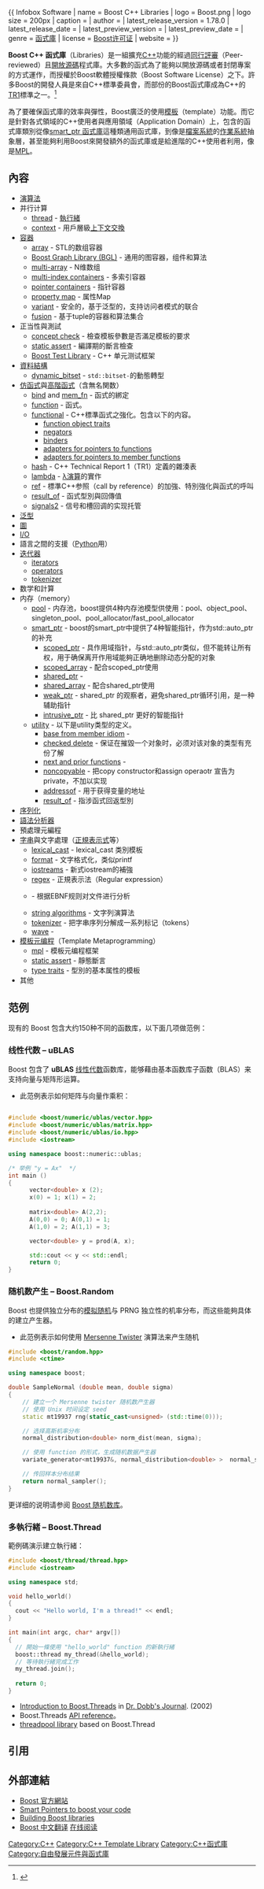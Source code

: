 {{noteTA
|G1=IT
|G2=FL
}}
{{ Infobox Software
| name                   = Boost C++ Libraries
| logo                   = Boost.png
| logo size              = 200px
| caption                = 
| author                 = 
| latest_release_version = 1.78.0
| latest_release_date    = {{Release date and age|2021|12|08}}
| latest_preview_version = 
| latest_preview_date    = 
| genre                  = [[函式庫|函式庫]]
| license                = [[Boost许可证|Boost许可证]]
| website                = {{URL|https://www.boost.org/}}
}}

'''Boost C++ 函式庫'''（Libraries）是一組擴充[[C++|C++]]功能的經過[[同行評審|同行評審]]（Peer-reviewed）且[[開放源碼|開放源碼]]程式庫。大多數的函式為了能夠以開放源碼或者封閉專案的方式運作，而授權於Boost軟體授權條款（Boost Software License）之下。許多Boost的開發人員是來自C++標準委員會，而部份的Boost函式庫成為C++的[[C++_Technical_Report_1|TR1]]標準之一。<ref>{{Cite web |url=http://www.open-std.org/jtc1/sc22/wg21/docs/library_technical_report.html |title=Library Technical Report<!-- Bot generated title --> |accessdate=2008-08-07 |archive-date=2017-12-11 |archive-url=https://web.archive.org/web/20171211014333/http://www.open-std.org/jtc1/sc22/wg21/docs/library_technical_report.html |dead-url=no }}</ref>

為了要確保函式庫的效率與彈性，Boost廣泛的使用[[模板_(C++)|模板]]（template）功能。而它是針對各式領域的C++使用者與應用領域（Application Domain）上，包含的函式庫類別從像[http://www.boost.org/doc/libs/1_35_0/libs/smart_ptr/smart_ptr.htm smart_ptr 函式庫]{{Wayback|url=http://www.boost.org/doc/libs/1_35_0/libs/smart_ptr/smart_ptr.htm |date=20080906190553 }}這種類通用函式庫，到像是[[Boost_檔案系統|檔案系統]]的[[作業系統|作業系統]]抽象層，甚至能夠利用Boost來開發額外的函式庫或是給進階的C++使用者利用，像是[http://www.boost.org/libs/mpl MPL]{{Wayback|url=http://www.boost.org/libs/mpl |date=20080222151335 }}。

== 內容 ==
*[[标准模板库#演算法|演算法]]
*并行计算
**[http://boost.org/libs/thread/index.html thread]{{Wayback|url=http://boost.org/libs/thread/index.html |date=20071021182442 }} - [[執行緒|執行緒]]
**[http://boost.org/libs/context/index.html context]{{Wayback|url=http://boost.org/libs/context/index.html |date=20190924173459 }} - 用戶層級[[上下文交換|上下文交換]]
*[[容器_(计算机科学)|容器]]
**[http://boost.org/doc/html/array.html array]{{Wayback|url=http://boost.org/doc/html/array.html |date=20080829213552 }} - STL的数组容器
**[http://boost.org/libs/graph/doc/table_of_contents.html Boost Graph Library (BGL)]{{Wayback|url=http://boost.org/libs/graph/doc/table_of_contents.html |date=20080821220341 }} - 通用的图容器，组件和算法
**[http://boost.org/libs/multi_array/doc/index.html multi-array]{{Wayback|url=http://boost.org/libs/multi_array/doc/index.html |date=20080905140301 }} - N维数组
**[http://boost.org/libs/multi_index/doc/index.html multi-index containers]{{Wayback|url=http://boost.org/libs/multi_index/doc/index.html |date=20080113212825 }} - 多索引容器
**[http://boost.org/libs/ptr_container/doc/ptr_container.html pointer containers]{{Wayback|url=http://boost.org/libs/ptr_container/doc/ptr_container.html |date=20081202133945 }} - 指针容器
**[https://web.archive.org/web/20081010133941/http://www.boost.org/libs/property_map/property_map.html property map] - 属性Map
**[http://boost.org/doc/html/variant.html variant]{{Wayback|url=http://boost.org/doc/html/variant.html |date=20081011063518 }} - 安全的，基于泛型的，支持访问者模式的联合
**[http://boost.org/libs/fusion/ fusion]{{Wayback|url=http://boost.org/libs/fusion/ |date=20080517054137 }} - 基于tuple的容器和算法集合
*正当性與測試
**[http://boost.org/libs/concept_check/concept_check.htm concept check]{{Wayback|url=http://boost.org/libs/concept_check/concept_check.htm |date=20081202205949 }} - 檢查模板參數是否滿足模板的要求<!--(功能如同 C++0x 引入的 concept)-->
**[http://boost.org/doc/html/boost_staticassert.html static assert]{{Wayback|url=http://boost.org/doc/html/boost_staticassert.html |date=20081203011214 }} - 編譯期的斷言檢查
**[https://web.archive.org/web/20080516051646/http://boost.org/libs/test/doc/index.html Boost Test Library] - C++ 单元测试框架
*[[資料結構|資料結構]]
**[http://boost.org/libs/dynamic_bitset/ dynamic_bitset]{{Wayback|url=http://boost.org/libs/dynamic_bitset/ |date=20080827235124 }} - <code>std::bitset-</code>的動態轉型
*[[仿函式|仿函式]]與[[高階函式|高階函式]]（含無名関数）
**[http://boost.org/libs/bind/bind.html bind]{{Wayback|url=http://boost.org/libs/bind/bind.html |date=20080906151923 }} and [http://www.boost.org/libs/bind/mem_fn.html mem_fn]{{Wayback|url=http://www.boost.org/libs/bind/mem_fn.html |date=20080113213814 }} - 函式的綁定
**[http://boost.org/doc/html/function.html function]{{Wayback|url=http://boost.org/doc/html/function.html |date=20081011163142 }} - 函式。
**[http://boost.org/libs/functional/index.html functional]{{Wayback|url=http://boost.org/libs/functional/index.html |date=20080101113836 }} - C++標準函式之強化。包含以下的内容。
***[http://boost.org/libs/functional/function_traits.html function object traits]{{Wayback|url=http://boost.org/libs/functional/function_traits.html |date=20081202222247 }}
***[http://boost.org/libs/functional/negators.html negators]{{Wayback|url=http://boost.org/libs/functional/negators.html |date=20081202215539 }}
***[http://boost.org/libs/functional/binders.html binders]{{Wayback|url=http://boost.org/libs/functional/binders.html |date=20081205030621 }}
***[http://boost.org/libs/functional/ptr_fun.html adapters for pointers to functions]{{Wayback|url=http://boost.org/libs/functional/ptr_fun.html |date=20080307231117 }}
***[http://boost.org/libs/functional/mem_fun.html adapters for pointers to member functions]{{Wayback|url=http://boost.org/libs/functional/mem_fun.html |date=20081202220818 }}
**[http://boost.org/doc/html/hash.html hash]{{Wayback|url=http://boost.org/doc/html/hash.html |date=20080930164212 }} - C++ Technical Report 1（TR1）定義的雜湊表
**[http://boost.org/doc/html/lambda.html lambda]{{Wayback|url=http://boost.org/doc/html/lambda.html |date=20081011063855 }} - [[λ演算|λ演算]]的實作
**[http://boost.org/doc/html/ref.html ref]{{Wayback|url=http://boost.org/doc/html/ref.html |date=20081012151255 }} - 標準C++参照（call by reference）的加強、特別強化與函式的呼叫
**[http://boost.org/libs/utility/utility.htm#result_of result_of]{{Wayback|url=http://boost.org/libs/utility/utility.htm#result_of |date=20081204140615 }} - 函式型別與回傳值
**[http://boost.org/doc/html/signals2.html signals2]{{Wayback|url=http://boost.org/doc/html/signals2.html |date=20190924173507 }} - 信号和槽回调的实现托管
*[[泛型|泛型]]
*[[圖|圖]]
*[[I/O|I/O]]
*語言之間的支援（[[Python|Python]]用）
*[[迭代器|迭代器]]
**[http://boost.org/libs/iterator/doc/index.html iterators]{{Wayback|url=http://boost.org/libs/iterator/doc/index.html |date=20041009145549 }}
**[http://boost.org/libs/utility/operators.htm operators]{{Wayback|url=http://boost.org/libs/utility/operators.htm |date=20081011163433 }} 
**[http://boost.org/libs/tokenizer/index.html tokenizer]{{Wayback|url=http://boost.org/libs/tokenizer/index.html |date=20080907211346 }} 
*数学和計算
*内存（memory）
**[http://boost.org/libs/pool/doc/index.html pool]{{Wayback|url=http://boost.org/libs/pool/doc/index.html |date=20080113205027 }} - 内存池，boost提供4种内存池模型供使用：pool、object_pool、singleton_pool、pool_allocator/fast_pool_allocator
**[http://boost.org/libs/smart_ptr/smart_ptr.htm smart_ptr]{{Wayback|url=http://boost.org/libs/smart_ptr/smart_ptr.htm |date=20080724032159 }} - boost的smart_ptr中提供了4种智能指针，作为std::auto_ptr的补充
***[https://web.archive.org/web/20080905004740/http://www.boost.org/libs/smart_ptr/scoped_ptr.htm scoped_ptr] - 具作用域指针，与std::auto_ptr类似，但不能转让所有权，用于确保离开作用域能夠正确地删除动态分配的对象
***[https://web.archive.org/web/20080908033515/http://boost.org/libs/smart_ptr/scoped_array.htm scoped_array] - 配合scoped_ptr使用
***[https://web.archive.org/web/20081011105952/http://www.boost.org/libs/smart_ptr/shared_ptr.htm shared_ptr] - 
***[https://web.archive.org/web/20080905004024/http://www.boost.org/libs/smart_ptr/shared_array.htm shared_array] - 配合shared_ptr使用
***[https://web.archive.org/web/20080724032255/http://boost.org/libs/smart_ptr/weak_ptr.htm weak_ptr] - shared_ptr 的观察者，避免shared_ptr循环引用，是一种辅助指针
***[https://web.archive.org/web/20081010135940/http://www.boost.org/libs/smart_ptr/intrusive_ptr.html intrusive_ptr] - 比 shared_ptr 更好的智能指针
**[http://boost.org/libs/utility/utility.htm utility]{{Wayback|url=http://boost.org/libs/utility/utility.htm |date=20081204140615 }} - 以下是utility类型的定义。
***[https://web.archive.org/web/20081204140532/http://www.boost.org/libs/utility/base_from_member.html base from member idiom] - 
***[http://boost.org/libs/utility/checked_delete.html checked delete]{{Wayback|url=http://boost.org/libs/utility/checked_delete.html |date=20080905115246 }} - 保证在摧毀一个对象时，必须对该对象的类型有充份了解
***[http://boost.org/libs/utility/utility.htm#functions_next_prior next and prior functions]{{Wayback|url=http://boost.org/libs/utility/utility.htm#functions_next_prior |date=20081204140615 }} - 
***[http://boost.org/libs/utility/utility.htm#Class_noncopyable noncopyable]{{Wayback|url=http://boost.org/libs/utility/utility.htm#Class_noncopyable |date=20081204140615 }} - 把copy constructor和assign operaotr 宣告为private，不加以实现
***[http://boost.org/libs/utility/utility.htm#addressof addressof]{{Wayback|url=http://boost.org/libs/utility/utility.htm#addressof |date=20081204140615 }} - 用于获得变量的地址
***[http://boost.org/libs/utility/utility.htm#result_of result_of]{{Wayback|url=http://boost.org/libs/utility/utility.htm#result_of |date=20081204140615 }} - 指涉函式回返型別
*[[序列化|序列化]]
*[[語法分析器|語法分析器]]
*預處理元編程
*[[字串|字串]]與文字處理（[[正規表示式|正規表示式]]等）
**[https://web.archive.org/web/20080724032825/http://boost.org/libs/conversion/lexical_cast.htm lexical_cast] - lexical_cast 类別模板
**[http://boost.org/libs/format/index.html format]{{Wayback|url=http://boost.org/libs/format/index.html |date=20081202214711 }} - 文字格式化，类似printf
**[http://boost.org/libs/iostreams/doc/index.html iostreams]{{Wayback|url=http://boost.org/libs/iostreams/doc/index.html |date=20071224064500 }} - 新式iostream的補強
**[https://web.archive.org/web/20080113211048/http://www.boost.org/libs/regex/doc/index.html regex] - 正規表示法（Regular expression）
**{{link-en|Spirit Parser Framework|Spirit Parser Framework|Spirit}} - 根据EBNF规则对文件进行分析
**[http://boost.org/doc/html/string_algo.html string algorithms]{{Wayback|url=http://boost.org/doc/html/string_algo.html |date=20080830032859 }} - 文字列演算法
**[http://boost.org/libs/tokenizer/index.html tokenizer]{{Wayback|url=http://boost.org/libs/tokenizer/index.html |date=20080907211346 }} - 把字串序列分解成一系列标记（tokens）
**[http://boost.org/libs/wave/index.html wave]{{Wayback|url=http://boost.org/libs/wave/index.html |date=20081204142215 }} -
*[[模板元编程|模板元编程]]（Template Metaprogramming）
**[http://boost.org/libs/mpl/doc/index.html mpl]{{Wayback|url=http://boost.org/libs/mpl/doc/index.html |date=20080517030035 }} - 模板元编程框架
**[http://boost.org/doc/html/boost_staticassert.html static assert]{{Wayback|url=http://boost.org/doc/html/boost_staticassert.html |date=20081203011214 }} - 靜態斷言
**[https://web.archive.org/web/20080113213705/http://boost.org/doc/html/boost_typetraits.html type traits] - 型別的基本属性的模板
*其他

== 范例 ==

现有的 Boost 包含大约150种不同的函数库，以下面几项做范例：

=== 线性代数 – uBLAS ===
Boost 包含了 '''uBLAS''' [[线性代数|线性代数]]函数库，能够藉由基本函数库子函数（BLAS）来支持向量与矩阵形运算。

* 此范例表示如何矩阵与向量作乘积：
<syntaxhighlight lang="cpp"> 
#include <boost/numeric/ublas/vector.hpp>
#include <boost/numeric/ublas/matrix.hpp>
#include <boost/numeric/ublas/io.hpp>
#include <iostream>

using namespace boost::numeric::ublas;

/* 举例 "y = Ax"  */
int main () 
{
      vector<double> x (2);
      x(0) = 1; x(1) = 2;
 
      matrix<double> A(2,2);
      A(0,0) = 0; A(0,1) = 1;
      A(1,0) = 2; A(1,1) = 3;

      vector<double> y = prod(A, x);

      std::cout << y << std::endl;
      return 0;
}
</syntaxhighlight>

=== 随机数产生 – Boost.Random ===
Boost 也提供独立分布的[[模拟随机|模拟随机]]与 PRNG 独立性的机率分布，而这些能夠具体的建立产生器。

* 此范例表示如何使用 [[Mersenne_Twister|Mersenne Twister]] 演算法来产生随机

<syntaxhighlight lang="cpp">
#include <boost/random.hpp>
#include <ctime>

using namespace boost;

double SampleNormal (double mean, double sigma)
{
    // 建立一个 Mersenne twister 随机数产生器
    // 使用 Unix 时间设定 seed
    static mt19937 rng(static_cast<unsigned> (std::time(0)));

    // 选择高斯机率分布
    normal_distribution<double> norm_dist(mean, sigma);

    // 使用 function 的形式，生成随机数据产生器
    variate_generator<mt19937&, normal_distribution<double> >  normal_sampler(rng, norm_dist);

    // 传回样本分布结果
    return normal_sampler();
}
</syntaxhighlight>
更详细的说明请参阅 [http://boost.org/libs/random/ Boost 随机数库]{{Wayback|url=http://boost.org/libs/random/ |date=20081202172712 }}。

=== 多執行緒 – Boost.Thread ===
範例碼演示建立執行緒：
<syntaxhighlight lang="cpp">
#include <boost/thread/thread.hpp>
#include <iostream>

using namespace std; 

void hello_world() 
{
  cout << "Hello world, I'm a thread!" << endl;
}

int main(int argc, char* argv[])
{
  // 開始一條使用 "hello_world" function 的新執行緒
  boost::thread my_thread(&hello_world);
  // 等待執行緒完成工作
  my_thread.join();
  
  return 0;
}
</syntaxhighlight>

* [http://www.ddj.com/dept/cpp/184401518 Introduction to Boost.Threads]{{Wayback|url=http://www.ddj.com/dept/cpp/184401518 |date=20080905162611 }} in [[Dr._Dobb's_Journal|Dr. Dobb's Journal]]. (2002)
* Boost.Threads [http://www.boost.org/doc/html/thread.html API reference]{{Wayback|url=http://www.boost.org/doc/html/thread.html |date=20081013005142 }}。
* [http://threadpool.sourceforge.net threadpool library]{{Wayback|url=http://threadpool.sourceforge.net/ |date=20200615195035 }} based on Boost.Thread

== 引用 ==
{{portal|Free software|Free Software Portal Logo.svg}}

{{reflist}}

== 外部連結 ==
{{wikibooks|en:C++ Programming/Libraries/Boost|Libraries/Boost}}

* [http://boost.org/ Boost 官方網站]{{Wayback|url=http://boost.org/ |date=20110717142414 }}
* [https://web.archive.org/web/20081201143925/http://www.codeproject.com/vcpp/stl/boostsmartptr.asp Smart Pointers to boost your code]
* [http://shoddykid.blogspot.com/2008/07/getting-started-with-boost.html Building Boost libraries]{{Wayback|url=http://shoddykid.blogspot.com/2008/07/getting-started-with-boost.html |date=20090205120125 }}
* [http://code.google.com/p/boost-doc-zh/ Boost 中文翻译]{{Wayback|url=http://code.google.com/p/boost-doc-zh/ |date=20100123023928 }} [https://web.archive.org/web/20101101223651/http://www.easycpp.org/book/boost%E5%AE%98%E6%96%B9%E6%89%8B%E5%86%8C 在线阅读]

[[Category:C++|Category:C++]]
[[Category:C++_Template_Library|Category:C++ Template Library]]
[[Category:C++函式庫|Category:C++函式庫]]
[[Category:自由發展元件與函式庫|Category:自由發展元件與函式庫]]